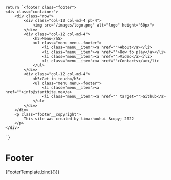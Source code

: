 

<Meta title="Components/Footer"/>

    return `<footer class="footer">
    <div class="container">
        <div class="row">
            <div class="col-12 col-md-4 pb-4">
                <img src="/images/logo.png" alt="logo" height="60px">
            </div>
            <div class="col-12 col-md-4">
                <h5>Menu</h5>
                <ul class="menu menu--footer">
                    <li class="menu__item"><a href="">About</a></li>
                    <li class="menu__item"><a href="">How to play</a></li>
                    <li class="menu__item"><a href="">Video</a></li>
                    <li class="menu__item"><a href="">Contacts</a></li>
                </ul>
            </div>
            <div class="col-12 col-md-4">
                <h5>Get in touch</h5>
                <ul class="menu menu--footer">
                    <li class="menu__item"><a href="">info@startbite.me</a>
                    <li class="menu__item"><a href="" target="">Github</a>
                </ul>
            </div>
        </div>
        <p class="footer__copyright">
            This site was created by tinazhouhui &copy; 2022
        </p>
    </div>
</footer>`
}


# Footer

<Canvas>
    <Story name="Footer">
        {FooterTemplate.bind({})}
    </Story>
</Canvas>
